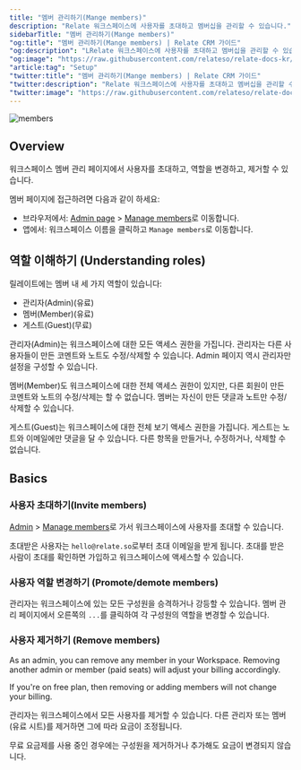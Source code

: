 ```yaml
---
title: "멤버 관리하기(Mange members)"
description: "Relate 워크스페이스에 사용자를 초대하고 멤버십을 관리할 수 있습니다."
sidebarTitle: "멤버 관리하기(Mange members)"
"og:title": "멤버 관리하기(Mange members) | Relate CRM 가이드"
"og:description": "LRelate 워크스페이스에 사용자를 초대하고 멤버십을 관리할 수 있습니다."
"og:image": "https://raw.githubusercontent.com/relateso/relate-docs-kr/main/docs/images/setup/manage-members.png"
"article:tag": "Setup"
"twitter:title": "멤버 관리하기(Mange members) | Relate CRM 가이드"
"twitter:description": "Relate 워크스페이스에 사용자를 초대하고 멤버십을 관리할 수 있습니다."
"twitter:image": "https://raw.githubusercontent.com/relateso/relate-docs-kr/main/docs/images/setup/manage-members.png"
---
```


![members](/images/setup/manage-members.png)

## Overview
워크스페이스 멤버 관리 페이지에서 사용자를 초대하고, 역할을 변경하고, 제거할 수 있습니다.

멤버 페이지에 접근하려면 다음과 같이 하세요:
- 브라우저에서: [Admin page](https://admin.relate.so/) > [Manage members](https://admin.relate.so/workspaces/manage_members)로 이동합니다.
- 앱에서: 워크스페이스 이름을 클릭하고 `Manage members`로 이동합니다.

## 역할 이해하기 (Understanding roles)
릴레이트에는 멤버 내 세 가지 역할이 있습니다:
- 관리자(Admin)(유료)
- 멤버(Member)(유료)
- 게스트(Guest)(무료)

관리자(Admin)는 워크스페이스에 대한 모든 액세스 권한을 가집니다. 관리자는 다른 사용자들이 만든 코멘트와 노트도 수정/삭제할 수 있습니다. Admin 페이지 역시 관리자만 설정을 구성할 수 있습니다.

멤버(Member)도 워크스페이스에 대한 전체 액세스 권한이 있지만, 다른 회원이 만든 코멘트와 노트의 수정/삭제는 할 수 없습니다. 멤버는 자신이 만든 댓글과 노트만 수정/삭제할 수 있습니다.

게스트(Guest)는 워크스페이스에 대한 전체 보기 액세스 권한을 가집니다. 게스트는 노트와 이메일에만 댓글을 달 수 있습니다. 다른 항목을 만들거나, 수정하거나, 삭제할 수 없습니다.

## Basics

### 사용자 초대하기(Invite members)
[Admin](https://admin.relate.so/) > [Manage members](https://admin.relate.so/workspaces/manage_members)로 가서 워크스페이스에 사용자를 초대할 수 있습니다.

초대받은 사용자는 `hello@relate.so`로부터 초대 이메일을 받게 됩니다. 초대를 받은 사람이 초대를 확인하면 가입하고 워크스페이스에 액세스할 수 있습니다.

### 사용자 역할 변경하기 (Promote/demote members)
관리자는 워크스페이스에 있는 모든 구성원을 승격하거나 강등할 수 있습니다. 멤버 관리 페이지에서 오른쪽의 `...`를 클릭하여 각 구성원의 역할을 변경할 수 있습니다.

### 사용자 제거하기 (Remove members)
As an admin, you can remove any member in your Workspace. Removing another admin or member (paid seats) will adjust your billing accordingly.

If you're on free plan, then removing or adding members will not change your billing.

관리자는 워크스페이스에서 모든 사용자를 제거할 수 있습니다. 다른 관리자 또는 멤버(유료 시트)를 제거하면 그에 따라 요금이 조정됩니다.

무료 요금제를 사용 중인 경우에는 구성원을 제거하거나 추가해도 요금이 변경되지 않습니다.
